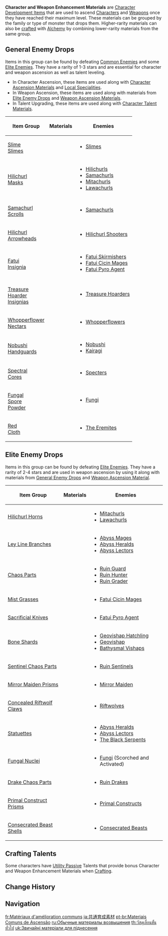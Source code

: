 {{Terminology Infobox
|image = Item Damaged Mask.png
|type  = Item Types
}}
'''Character and Weapon Enhancement Materials''' are [[Character Development Item]]s that are used to ascend [[Character]]s and [[Weapon]]s once they have reached their maximum level. These materials can be grouped by the family or type of monster that drops them. Higher-rarity materials can also be [[craft]]ed with [[Alchemy]] by combining lower-rarity materials from the same group.

==General Enemy Drops==
Items in this group can be found by defeating [[Common Enemies]] and some [[Elite Enemies]]. They have a rarity of 1-3 stars and are essential for character and weapon ascension as well as talent leveling.
* In Character Ascension, these items are used along with [[Character Ascension Material]]s and [[Local Specialities]].
* In Weapon Ascension, these items are used along with materials from [[Elite Enemy Drops]] and [[Weapon Ascension Material]]s.
* In Talent Upgrading, these items are used along with [[Character Talent Material]]s.

{|class="wikitable"
!Item Group
!Materials
!Enemies
|-
!rowspan=2|[[Slime Slimes|Slime<br />Slimes]]
|{{Card|Slime Condensate|stars=1|show_caption=1}}{{Card|Slime Secretions|stars=1|show_caption=1}}{{Card|Slime Concentrate|stars=1|show_caption=1|caption_width=80px}}
|
*[[Slimes]]
|-
|colspan=2|{{Cards by Category|nottitlematch=Traveler|Playable Characters&Talents Leveled with Slime Condensate}}
|-
!rowspan=2|[[Hilichurl Masks|Hilichurl<br />Masks]]
|{{Card|Damaged Mask|stars=1|show_caption=1}}{{Card|Stained Mask|stars=1|show_caption=1}}{{Card|Ominous Mask|stars=1|show_caption=1}}
|
*[[Hilichurls]]
*[[Samachurls]]
*[[Mitachurls]]
*[[Lawachurls]]
|-
|colspan=2|{{Cards by Category|Playable Characters&Ascends with Damaged Mask}}
|-
!rowspan=2|[[Samachurl Scrolls|Samachurl<br />Scrolls]]
|{{Card|Divining Scroll|stars=1|show_caption=1}}{{Card|Sealed Scroll|stars=1|show_caption=1}}{{Card|Forbidden Curse Scroll|stars=1|show_caption=1}}
|
*[[Samachurls]]
|-
|colspan=2|{{Cards by Category|nottitlematch=Traveler|Playable Characters&Talents Leveled with Divining Scroll}}
|-
!rowspan=2|[[Hilichurl Arrowheads|Hilichurl<br />Arrowheads]]
|{{Card|Firm Arrowhead|stars=1|show_caption=1}}{{Card|Sharp Arrowhead|stars=1|show_caption=1}}{{Card|Weathered Arrowhead|stars=1|show_caption=1}}
|
*[[Hilichurl Shooter]]s
|-
|colspan=2|{{Cards by Category|nottitlematch=Traveler|Playable Characters&Talents Leveled with Firm Arrowhead}}
|-
!rowspan=2|[[Fatui Insignia|Fatui<br />Insignia]]
|{{Card|Recruit's Insignia|stars=1|show_caption=1}}{{Card|Sergeant's Insignia|stars=1|show_caption=1}}{{Card|Lieutenant's Insignia|stars=1|show_caption=1|caption_width=80px}}
|
*[[Fatui Skirmishers]]
*[[Fatui Cicin Mages]]
*[[Fatui Pyro Agent]]
|-
|colspan=2|{{Cards by Category|nottitlematch=Traveler|Playable Characters&Talents Leveled with Recruit's Insignia}}
|-
!rowspan=2|[[Treasure Hoarder Insignias|Treasure<br />Hoarder<br />Insignias]]
|{{Card|Treasure Hoarder Insignia|stars=1|show_caption=1}}{{Card|Silver Raven Insignia|stars=1|show_caption=1}}{{Card|Golden Raven Insignia|stars=1|show_caption=1}}
|
*[[Treasure Hoarders]]
|-
|colspan=2|{{Cards by Category|nottitlematch=Traveler|Playable Characters&Talents Leveled with Treasure Hoarder Insignia}}
|-
!rowspan=2|[[Whopperflower Nectars|Whopperflower<br />Nectars]]
|{{Card|Whopperflower Nectar|stars=1|show_caption=1|caption_width=95px}}{{Card|Shimmering Nectar|stars=1|show_caption=1}}{{Card|Energy Nectar|stars=1|show_caption=1}}
|
*[[Whopperflowers]]
|-
|colspan=2|{{Cards by Category|nottitlematch=Traveler|Playable Characters&Talents Leveled with Whopperflower Nectar}}
|-
!rowspan=2|[[Nobushi Handguards|Nobushi<br />Handguards]]
|{{Card|Old Handguard|stars=1|show_caption=1}}{{Card|Kageuchi Handguard|stars=1|show_caption=1}}{{Card|Famed Handguard|stars=1|show_caption=1}}
|
*[[Nobushi]]
*[[Kairagi]]
|-
|colspan=2|{{Cards by Category|nottitlematch=Traveler|Playable Characters&Talents Leveled with Old Handguard}}
|-
!rowspan=2|[[Spectral Cores|Spectral<br />Cores]]
|{{Card|Spectral Husk|stars=1|show_caption=1}}{{Card|Spectral Heart|stars=1|show_caption=1}}{{Card|Spectral Nucleus|stars=1|show_caption=1}}
|
*[[Specters]]
|-
|colspan=2|{{Cards by Category|nottitlematch=Traveler|Playable Characters&Talents Leveled with Spectral Husk}}
|-
!rowspan=2|[[Fungal Spore Powder|Fungal<br />Spore<br />Powder]]
|{{Card|Fungal Spores|stars=1|show_caption=1}}{{Card|Luminescent Pollen|stars=1|show_caption=1|caption_width=85px}}{{Card|Crystalline Cyst Dust|stars=1|show_caption=1}}
|
*[[Fungi]]
|-
|colspan=2|{{Cards by Category|nottitlematch=Traveler|Playable Characters&Talents Leveled with Fungal Spores}}
|-
!rowspan=2|[[Red Cloth|Red<br />Cloth]]
|{{Card|Faded Red Satin|stars=1|show_caption=1}}{{Card|Trimmed Red Silk|stars=1|show_caption=1|caption_width=85px}}{{Card|Rich Red Brocade|stars=1|show_caption=1}}
|
*[[The Eremites/Enemies|The Eremites]]
|-
|colspan=2|{{Cards by Category|nottitlematch=Traveler|Playable Characters&Talents Leveled with Faded Red Satin}}
|}

==Elite Enemy Drops==
Items in this group can be found by defeating [[Elite Enemies]]. They have a rarity of 2-4 stars and are used in weapon ascension by using it along with materials from [[General Enemy Drops]] and [[Weapon Ascension Material]].

{|class="wikitable"
!Item Group
!Materials
!Enemies
|-
![[Hilichurl Horns]]
|{{Card|Heavy Horn|stars=1|show_caption=1}}{{Card|Black Bronze Horn|stars=1|show_caption=1}}{{Card|Black Crystal Horn|stars=1|show_caption=1}}
|
*[[Mitachurls]]
*[[Lawachurls]]
|-
![[Ley Line Branches]]
|{{Card|Dead Ley Line Branch|stars=1|show_caption=1}}{{Card|Dead Ley Line Leaves|stars=1|show_caption=1}}{{Card|Ley Line Sprout|stars=1|show_caption=1}}
|
*[[Abyss Mages]]
*[[Abyss Heralds]]
*[[Abyss Lectors]]
|-
![[Chaos Parts]]
|{{Card|Chaos Device|stars=1|show_caption=1}}{{Card|Chaos Circuit|stars=1|show_caption=1}}{{Card|Chaos Core|stars=1|show_caption=1}}
|
*[[Ruin Guard]]
*[[Ruin Hunter]]
*[[Ruin Grader]]
|-
![[Mist Grasses]]
|{{Card|Mist Grass Pollen|stars=1|show_caption=1}}{{Card|Mist Grass|stars=1|show_caption=1}}{{Card|Mist Grass Wick|stars=1|show_caption=1}}
|
*[[Fatui Cicin Mages]]
|-
![[Sacrificial Knives]]
|{{Card|Hunter's Sacrificial Knife|stars=1|show_caption=1}}{{Card|Agent's Sacrificial Knife|stars=1|show_caption=1}}{{Card|Inspector's Sacrificial Knife|stars=1|show_caption=1}}
|
*[[Fatui Pyro Agent]]
|-
![[Bone Shards]]
|{{Card|Fragile Bone Shard|stars=1|show_caption=1}}{{Card|Sturdy Bone Shard|stars=1|show_caption=1}}{{Card|Fossilized Bone Shard|stars=1|show_caption=1}}
|
*[[Geovishap Hatchling]]
*[[Geovishap]]
*[[Bathysmal Vishaps]]
|-
![[Sentinel Chaos Parts]]
|{{Card|Chaos Gear|stars=1|show_caption=1}}{{Card|Chaos Axis|stars=1|show_caption=1}}{{Card|Chaos Oculus|stars=1|show_caption=1}}
|
*[[Ruin Sentinels]]
|-
![[Mirror Maiden Prisms]]
|{{Card|Dismal Prism|stars=1|show_caption=1}}{{Card|Crystal Prism|stars=1|show_caption=1}}{{Card|Polarizing Prism|stars=1|show_caption=1}}
|
*[[Mirror Maiden]]
|-
![[Concealed Riftwolf Claws]]
|{{Card|Concealed Claw|stars=1|show_caption=1}}{{Card|Concealed Unguis|stars=1|show_caption=1}}{{Card|Concealed Talon|stars=1|show_caption=1}}
|
*[[Riftwolves]]
|-
![[Statuettes]]
|{{Card|Gloomy Statuette|stars=1|show_caption=1}}{{Card|Dark Statuette|stars=1|show_caption=1}}{{Card|Deathly Statuette|stars=1|show_caption=1}}
|
*[[Abyss Heralds]]
*[[Abyss Lectors]]
*[[The Black Serpents]]
|-
![[Fungal Nuclei]]
|{{Card|Inactivated Fungal Nucleus|stars=1|show_caption=1}}{{Card|Dormant Fungal Nucleus|stars=1|show_caption=1}}{{Card|Robust Fungal Nucleus|stars=1|show_caption=1}}
|
*[[Fungi]] (Scorched and Activated)
|-
![[Drake Chaos Parts]]
|{{Card|Chaos Storage|stars=1|show_caption=1}}{{Card|Chaos Module|stars=1|show_caption=1}}{{Card|Chaos Bolt|stars=1|show_caption=1}}
|
*[[Ruin Drakes]]
|-
![[Primal Construct Prisms]]
|{{Card|Damaged Prism|stars=1|show_caption=1}}{{Card|Turbid Prism|stars=1|show_caption=1}}{{Card|Radiant Prism|stars=1|show_caption=1}}
|
*[[Primal Constructs]]
|-
![[Consecrated Beast Shells]]
|{{Card|Desiccated Shell|stars=1|show_caption=1}}{{Card|Sturdy Shell|stars=1|show_caption=1}}{{Card|Marked Shell|stars=1|show_caption=1}}
|
*[[Consecrated Beasts]]
|}

==Crafting Talents==
{{Main|Alchemy#Character Bonuses|l1=Character Crafting Bonuses}}
Some characters have [[Utility Passive]] Talents that provide bonus Character and Weapon Enhancement Materials when [[Crafting]].
{{Talents by Category Table|Character and Weapon Enhancement Material Talents}}

==Change History==
{{Change History|1.0}}

==Navigation==
{{Development Item Navbox|Character and Weapon Enhancement Materials}}
[[Category:Character and Weapon Enhancement Materials| ]]

[[fr:Matériaux d'amélioration communs]]
[[ja:共通育成素材]]
[[pt-br:Materiais Comuns de Ascensão]]
[[ru:Обычные материалы возвышения]]
[[th:วัสดุเลื่อนขั้นทั่วไป]]
[[uk:Звичайні матеріали для піднесення]]